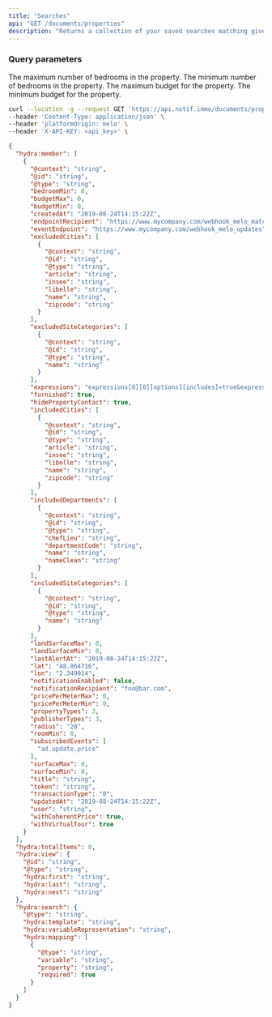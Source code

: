 ```yaml
---
title: "Searches"
api: "GET /documents/properties"
description: "Returns a collection of your saved searches matching given criteria."
---
```


### Query parameters

 <ParamField query="notificationEnabled" type="boolean">
  The maximum number of bedrooms in the property.
  </ParamField>

  <ParamField query="order[title]" type="string" placeholder="asc, desc">
    The minimum number of bedrooms in the property.
  </ParamField>

  <ParamField query="page" type="integer" default="1">
    The maximum budget for the property.
  </ParamField>

  <ParamField query="title" type="string">
    The minimum budget for the property.
  </ParamField>


<RequestExample>

```bash Example Request
curl --location -g --request GET 'https://api.notif.immo/documents/properties?includedDepartments[]=departments/77&fromDate=2020-01-10&propertyTypes[]=1&transactionType=0&withCoherentPrice=true&budgetMin=1800000&budgetMax=1900000' \
--header 'Content-Type: application/json' \
--header 'platformOrigin: melo' \
--header 'X-API-KEY: <api_key>' \
```

</RequestExample>

<ResponseExample>

```json Response
{
  "hydra:member": [
    {
      "@context": "string",
      "@id": "string",
      "@type": "string",
      "bedroomMin": 0,
      "budgetMax": 0,
      "budgetMin": 0,
      "createdAt": "2019-08-24T14:15:22Z",
      "endpointRecipient": "https://www.mycompany.com/webhook_melo_match",
      "eventEndpoint": "https://www.mycompany.com/webhook_melo_updates",
      "excludedCities": [
        {
          "@context": "string",
          "@id": "string",
          "@type": "string",
          "article": "string",
          "insee": "string",
          "libelle": "string",
          "name": "string",
          "zipcode": "string"
        }
      ],
      "excludedSiteCategories": [
        {
          "@context": "string",
          "@id": "string",
          "@type": "string",
          "name": "string"
        }
      ],
      "expressions": "expressions[0][0][options][includes]=true&expressions[0][0][options][strict]=true&expressions[1][0][word]=viager&expressions[1][0][options][includes]=true&expressions[1][0][options][strict]=true",
      "furnished": true,
      "hidePropertyContact": true,
      "includedCities": [
        {
          "@context": "string",
          "@id": "string",
          "@type": "string",
          "article": "string",
          "insee": "string",
          "libelle": "string",
          "name": "string",
          "zipcode": "string"
        }
      ],
      "includedDepartments": [
        {
          "@context": "string",
          "@id": "string",
          "@type": "string",
          "chefLieu": "string",
          "departmentCode": "string",
          "name": "string",
          "nameClean": "string"
        }
      ],
      "includedSiteCategories": [
        {
          "@context": "string",
          "@id": "string",
          "@type": "string",
          "name": "string"
        }
      ],
      "landSurfaceMax": 0,
      "landSurfaceMin": 0,
      "lastAlertAt": "2019-08-24T14:15:22Z",
      "lat": "48.864716",
      "lon": "2.349014",
      "notificationEnabled": false,
      "notificationRecipient": "foo@bar.com",
      "pricePerMeterMax": 0,
      "pricePerMeterMin": 0,
      "propertyTypes": 3,
      "publisherTypes": 3,
      "radius": "20",
      "roomMin": 0,
      "subscribedEvents": [
        "ad.update.price"
      ],
      "surfaceMax": 0,
      "surfaceMin": 0,
      "title": "string",
      "token": "string",
      "transactionType": "0",
      "updatedAt": "2019-08-24T14:15:22Z",
      "user": "string",
      "withCoherentPrice": true,
      "withVirtualTour": true
    }
  ],
  "hydra:totalItems": 0,
  "hydra:view": {
    "@id": "string",
    "@type": "string",
    "hydra:first": "string",
    "hydra:last": "string",
    "hydra:next": "string"
  },
  "hydra:search": {
    "@type": "string",
    "hydra:template": "string",
    "hydra:variableRepresentation": "string",
    "hydra:mapping": [
      {
        "@type": "string",
        "variable": "string",
        "property": "string",
        "required": true
      }
    ]
  }
}
```

</ResponseExample>
